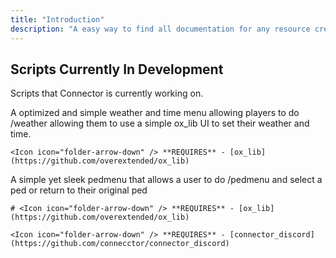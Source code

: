 ```yaml
---
title: "Introduction"
description: "A easy way to find all documentation for any resource created by connector.dev"
---
```


## Scripts Currently In Development

Scripts that Connector is currently working on.

<CardGroup cols={2}>
  <Card title="Client-Side Weather & Time Menu" icon="sun" href="https://mintlify.com/docs/quickstart">
    A optimized and simple weather and time menu allowing players to do /weather allowing them to use a simple ox_lib UI to set their weather and time.

    <Icon icon="folder-arrow-down" /> **REQUIRES** - [ox_lib](https://github.com/overextended/ox_lib)
  </Card>
  <Card title="Simple Ped Menu" icon="clothes-hanger" href="https://mintlify.com/docs/development">
    A simple yet sleek pedmenu that allows a user to do /pedmenu and select a ped or return to their original ped

    # <Icon icon="folder-arrow-down" /> **REQUIRES** - [ox_lib](https://github.com/overextended/ox_lib)

    <Icon icon="folder-arrow-down" /> **REQUIRES** - [connector_discord](https://github.com/connecctor/connector_discord)
  </Card>
</CardGroup>